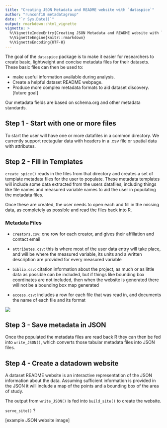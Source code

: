 ```yaml
---
title: "Creating JSON Metadata and README website with `dataspice`"
author: "runconf18 metadatagroup"
date: "`r Sys.Date()`"
output: rmarkdown::html_vignette
vignette: >
  %\VignetteIndexEntry{Creating JSON Metadata and README website with `dataspice`}
  %\VignetteEngine{knitr::rmarkdown}
  %\VignetteEncoding{UTF-8}
---
```


The goal of the `dataspice` package is to make it easier for researchers to create basic, lightweight and concise metadata files for their datasets. These basic files can then be used to:

 -   make useful information available during analysis.
 -   Create a helpful dataset README webpage.
 -   Produce more complex metadata formats to aid dataset discovery. [future goal]

Our metadata fields are based on schema.org and other metadata standards.

## Step 1 - Start with one or more files
To start the user will have one or more datafiles in a common directory. We currently support rectagular data with headers in a .csv file or spatial data with attributes. 

## Step 2 - Fill in Templates

`create_spice()` reads in the files from that directory and creates a set of template metadata files for the user to populate. These metadata templates will include some data extracted from the users datafiles, including things like file names and measured variable names to aid the user in populating the metadata files. 

Once these are created, the user needs to open each and fill in the missing data, as completely as possible and read the files back into R.

### Metadata Files

- `creators.csv`: one row for each creator, and gives their affiliation and contact email

- `attributes.csv`: this is where most of the user data entry will take place, and will be where the measured variable, its units and a written description are provided for every measured variable

- `biblio.csv`: citation information about the project, as much or as little data as possible can be included, but if things like bounding box coordinates are not included, then when the website is generated there will not be a bounding box map generated

- `access.csv`: includes a row for each file that was read in, and documents the name of each file and its format
  
![](https://user-images.githubusercontent.com/6106733/40335756-444642e0-5d1a-11e8-8c33-0d3053441a79.png)

## Step 3 - Save metadata in JSON 

Once the populated the metadata files are read back R they can then be fed into `write_JSON()`, which converts those tabular metadata files into JSON files. 

## Step 4 - Create a datadown website

A dataset README website is an interactive representation of the JSON information about the data. Assuming sufficient information is provided in the JSON it will include a map of the points and a bounding box of the area of study. 

The output from `write_JSON()` is fed into `build_site()` to create the website.

`serve_site()` ?

[example JSON website image]


